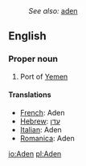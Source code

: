 :''See also:'' [[aden]]
==English==
===Proper noun===

#Port of [[Yemen]]

====Translations====

*[[French]]: Aden
*[[Hebrew]]: [[עדן]]
*[[Italian]]: Aden
*[[Romanica]]: Aden

[[io:Aden]]
[[pl:Aden]]
